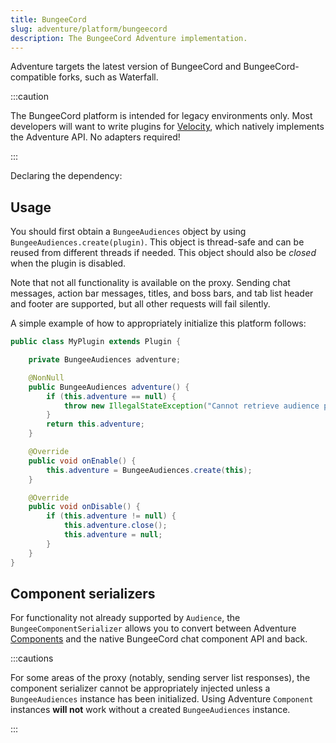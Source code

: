 ```yaml
---
title: BungeeCord
slug: adventure/platform/bungeecord
description: The BungeeCord Adventure implementation.
---
```



Adventure targets the latest version of BungeeCord and BungeeCord-compatible
forks, such as Waterfall.

:::caution

The BungeeCord platform is intended for legacy environments only.
Most developers will want to write plugins for [Velocity](/velocity), which natively implements the Adventure API. No adapters required!

:::

Declaring the dependency:

<Dependency group="net.kyori" name="adventure-platform-bungeecord" version={LATEST_ADVENTURE_PLATFORM_RELEASE} />

## Usage

You should first obtain a `BungeeAudiences` object by using `BungeeAudiences.create(plugin)`. This object is thread-safe
and can be reused from different threads if needed. This object should also be *closed* when the plugin is disabled.

Note that not all functionality is available on the proxy. Sending chat messages, action bar messages, titles, and boss bars,
and tab list header and footer are supported, but all other requests will fail silently.

A simple example of how to appropriately initialize this platform follows:

```java
public class MyPlugin extends Plugin {

    private BungeeAudiences adventure;

    @NonNull
    public BungeeAudiences adventure() {
        if (this.adventure == null) {
            throw new IllegalStateException("Cannot retrieve audience provider while plugin is not enabled");
        }
        return this.adventure;
    }

    @Override
    public void onEnable() {
        this.adventure = BungeeAudiences.create(this);
    }

    @Override
    public void onDisable() {
        if (this.adventure != null) {
            this.adventure.close();
            this.adventure = null;
        }
    }
}
```

## Component serializers

For functionality not already supported by `Audience`, the `BungeeComponentSerializer` allows you to convert between
Adventure [Components](/adventure/text) and the native BungeeCord chat component API and back.

:::cautions

For some areas of the proxy (notably, sending server list responses), the component serializer cannot be appropriately
injected unless a `BungeeAudiences` instance has been initialized. Using Adventure `Component` instances **will not**
work without a created `BungeeAudiences` instance.

:::

